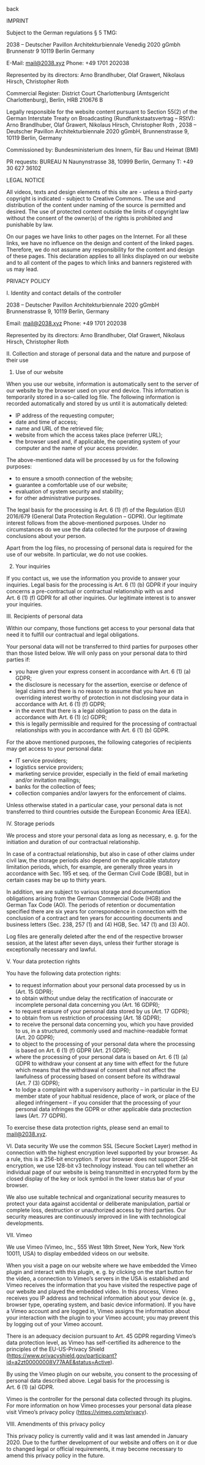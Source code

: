 <Spacer />
<p>
<Link to="/">back</Link>
</p>

IMPRINT

Subject to the German regulations § 5 TMG:

2038 – Deutscher Pavillon Architekturbiennale Venedig 2020 gGmbh
Brunnenstr 9
10119 Berlin
Germany

E-Mail: mail@2038.xyz
Phone: +49 1701 202038

Represented by its directors: Arno Brandlhuber, Olaf Grawert, Nikolaus Hirsch, Christopher Roth

Commercial Register: District Court Charlottenburg (Amtsgericht Charlottenburg), Berlin, HRB 210676 B

Legally responsible for the website content pursuant to Section 55(2) of the German Interstate Treaty on Broadcasting (Rundfunkstaatsvertrag – RStV): Arno Brandlhuber, Olaf Grawert, Nikolaus Hirsch, Christopher Roth , 2038 – Deutscher Pavillon Architekturbiennale 2020 gGmbH, Brunnenstrasse 9, 10119 Berlin, Germany

Commissioned by: 
Bundesministerium des Innern, für Bau und Heimat (BMI) 

PR requests: 
BUREAU N
Naunynstrasse 38, 10999 Berlin, Germany
T: +49 30 627 36102

LEGAL NOTICE

All videos, texts and design elements of this site are - unless a third-party copyright is indicated - subject to Creative Commons. The use and distribution of the content under naming of the source is permitted and desired. The use of protected content outside the limits of copyright law without the consent of the owner(s) of the rights is prohibited and punishable by law.

On our pages we have links to other pages on the Internet. For all these links, we have no influence on the design and content of the linked pages. Therefore, we do not assume any responsibility for the content and design of these pages. This declaration applies to all links displayed on our website and to all content of the pages to which links and banners registered with us may lead. 

PRIVACY POLICY

I. Identity and contact details of the controller

2038 – Deutscher Pavillon Architekturbiennale 2020 gGmbH
Brunnenstrasse 9, 10119 Berlin, Germany

Email: mail@2038.xyz 
Phone: +49 1701 202038

Represented by its directors: Arno Brandlhuber, Olaf Grawert, Nikolaus Hirsch, Christopher Roth

II. Collection and storage of personal data and the nature and purpose of their use 

1) Use of our website

When you use our website, information is automatically sent to the server of our website by the browser used on your end device. This information is temporarily stored in a so-called log file. The following information is recorded automatically and stored by us until it is automatically deleted: 

- IP address of the requesting computer;
- date and time of access;
- name and URL of the retrieved file;
- website from which the access takes place (referrer URL);
- the browser used and, if applicable, the operating system of your computer and the name of your access provider. 

The above-mentioned data will be processed by us for the following purposes: 

- to ensure a smooth connection of the website;
- guarantee a comfortable use of our website;
- evaluation of system security and stability; 
- for other administrative purposes. 

The legal basis for the processing is Art. 6 (1) (f) of the Regulation (EU) 2016/679 (General Data Protection Regulation – GDPR). Our legitimate interest follows from the above-mentioned purposes. Under no circumstances do we use the data collected for the purpose of drawing conclusions about your person. 

Apart from the log files, no processing of personal data is required for the use of our website. In particular, we do not use cookies. 

2) Your inquiries 

If you contact us, we use the information you provide to answer your inquiries. Legal basis for the processing is Art. 6 (1) (b) GDPR if your inquiry concerns a pre-contractual or contractual relationship with us and Art. 6 (1) (f) GDPR for all other inquiries. Our legitimate interest is to answer your inquiries. 

III. Recipients of personal data

Within our company, those functions get access to your personal data that need it to fulfill our contractual and legal obligations. 

Your personal data will not be transferred to third parties for purposes other than those listed below. We will only pass on your personal data to third parties if: 

- you have given your express consent in accordance with Art. 6 (1) (a) GDPR;
- the disclosure is necessary for the assertion, exercise or defence of legal claims and there is no reason to assume that you have an overriding interest worthy of protection in not disclosing your data in accordance with Art. 6 (1) (f) GDPR;
- in the event that there is a legal obligation to pass on the data in accordance with Art. 6 (1) (c) GDPR; 
- this is legally permissible and required for the processing of contractual relationships with you in accordance with Art. 6 (1) (b) GDPR. 

For the above mentioned purposes, the following categories of recipients may get access to your personal data: 

- IT service providers;
- logistics service providers;
- marketing service provider, especially in the field of email marketing and/or invitation mailings; 
- banks for the collection of fees;
- collection companies and/or lawyers for the enforcement of claims. 

Unless otherwise stated in a particular case, your personal data is not transferred to third countries outside the European Economic Area (EEA).

IV. Storage periods

We process and store your personal data as long as necessary, e. g. for the initiation and duration of our contractual relationship. 

In case of a contractual relationship, but also in case of other claims under civil law, the storage periods also depend on the applicable statutory limitation periods, which, for example, are generally three years in accordance with Sec. 195 et seq. of the German Civil Code (BGB), but in certain cases may be up to thirty years.

In addition, we are subject to various storage and documentation obligations arising from the German Commercial Code (HGB) and the German Tax Code (AO). The periods of retention or documentation specified there are six years for correspondence in connection with the conclusion of a contract and ten years for accounting documents and business letters (Sec. 238, 257 (1) and (4) HGB, Sec. 147 (1) and (3) AO). 

Log files are generally deleted after the end of the respective browser session, at the latest after seven days, unless their further storage is exceptionally necessary and lawful. 

V. Your data protection rights

You have the following data protection rights: 

- to request information about your personal data processed by us in (Art. 15 GDPR); 
- to obtain without undue delay the rectification of inaccurate or incomplete personal data concerning you (Art. 16 GDPR); 
- to request erasure of your personal data stored by us (Art. 17 GDPR); 
- to obtain from us restriction of processing (Art. 18 GDPR); 
- to receive the personal data concerning you, which you have provided to us, in a structured, commonly used and machine-readable format (Art. 20 GDPR); 
- to object to the processing of your personal data where the processing is based on Art. 6 (1) (f) GDPR (Art. 21 GDPR); 
- where the processing of your personal data is based on Art. 6 (1) (a) GDPR to withdraw your consent at any time with effect for the future which means that the withdrawal of consent shall not affect the lawfulness of processing based on consent before its withdrawal (Art. 7 (3) GDPR);
- to lodge a complaint with a supervisory authority – in particular in the EU member state of your habitual residence, place of work, or place of the alleged infringement – if you consider that the processing of your personal data infringes the GDPR or other applicable data proctection laws (Art. 77 GDPR).

To exercise these data protection rights, please send an email to mail@2038.xyz. 

VI. Data security 
We use the common SSL (Secure Socket Layer) method in connection with the highest encryption level supported by your browser. As a rule, this is a 256-bit encryption. If your browser does not support 256-bit encryption, we use 128-bit v3 technology instead. You can tell whether an individual page of our website is being transmitted in encrypted form by the closed display of the key or lock symbol in the lower status bar of your browser. 

We also use suitable technical and organizational security measures to protect your data against accidental or deliberate manipulation, partial or complete loss, destruction or unauthorized access by third parties. Our security measures are continuously improved in line with technological developments. 

VII. Vimeo

We use Vimeo (Vimeo, Inc., 555 West 18th Street, New York, New York 10011, USA) to display embedded videos on our website. 

When you visit a page on our website where we have embedded the Vimeo plugin and interact with this plugin, e. g. by clicking on the start button for the video, a connection to Vimeo’s servers in the USA is established and Vimeo receives the information that you have visited the respective page of our website and played the embedded video. In this process, Vimeo receives you IP address and technical information about your device (e. g., browser type, operating system, and basic device information). If you have a Vimeo account and are logged in, Vimeo assigns the information about your interaction with the plugin to your Vimeo account; you may prevent this by logging out of your Vimeo account. 

There is an adequacy decision pursuant to Art. 45 GDPR regarding Vimeo’s data protection level, as Vimeo has self-certified its adherence to the principles of the EU-US-Privacy Shield (https://www.privacyshield.gov/participant?id=a2zt00000008V77AAE&status=Active). 

By using the Vimeo plugin on our website, you consent to the processing of personal data described above. Legal basis for the processing is Art. 6 (1) (a) GDPR. 

Vimeo is the controller for the personal data collected through its plugins. For more information on how Vimeo processes your personal data please visit Vimeo’s privacy policy (https://vimeo.com/privacy). 

VIII. Amendments of this privacy policy

This privacy policy is currently valid and it was last amended in January 2020. Due to the further development of our website and offers on it or due to changed legal or official requirements, it may become necessary to amend this privacy policy in the future. 

